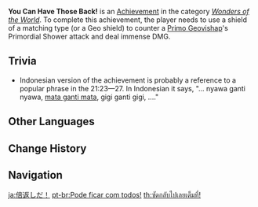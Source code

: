 {{Achievement Infobox
|title        = 
|id           = 82087
|order id     = 2087
|category     = Wonders of the World
|description  = Use a shield of a matching type (or a Geo shield) to counter a [[Primo Geovishap|Geovishap]]'s Primordial Shower attack and deal immense DMG.
|requirements = 
|primogems    = 5
|tracking     = 
|hidden       = 1
|topic        = Primo Geovishap; Shields
|type         = Boss
}}
'''You Can Have Those Back!''' is an [[Achievement]] in the category ''[[Wonders of the World]]''. To complete this achievement, the player needs to use a shield of a matching type (or a Geo shield) to counter a [[Primo Geovishap]]'s Primordial Shower attack and deal immense DMG.

==Trivia==
* Indonesian version of the achievement is probably a reference to a popular phrase in the {{w|Book of Exodus}} 21:23&mdash;27. In Indonesian it says, "... nyawa ganti nyawa, <u>mata ganti mata</u>, gigi ganti gigi, ...."
<!--
==Video Guides==
{{EVT
|video1   = 
|caption1 = 
}}
-->
==Other Languages==
{{Other Languages
|en      = You Can Have Those Back!
|zhs     = 悉数奉还！
|zhs_rm  = Xī Shù Fèng Huán!
|zht     = 悉數奉還！
|zht_rm  = Xī Shù Fèng Huán!
|zh_tl   = Paid in Full!
|zh_note = This is an idiom that means to "fully return all that has been borrowed or taken away." It is also one of [[Beidou/Voice-Overs/Chinese#Elemental Skill|Beidou's Elemental Skill Voice-Over Lines]].
|ja      = 倍返しだ！
|ja_rm   = Baigaeshi da!
|ja_tl   = Twofold Revenge!
|ko      = 전부 돌려주마!
|ko_rm   = Jeonbu Dollyeojuma!
|ko_tl   = You Can Have Those Back!
|es      = ¡Todo para ti!
|es_tl   = 
|fr      = C'est à vous ça ?
|fr_tl   = Is It Yours?
|ru      = Забирай свои кристаллы!
|ru_tl   = Take Away Your Crystals!
|th      = ซัดกลับไปเลยเต็มที่!
|th_rm   = 
|th_tl   = 
|vi      = Trả lại tất cả!
|vi_tl   = Return everything!
|de      = Das kannst du behalten!
|de_tl   = You Can Keep That!
|id      = Mata Dibalas Mata!
|id_tl   = Eye For Eye!
|pt      = Pode ficar com todos!
|pt_tl   = 
|tr      = Aynen İade Ediyorum!
|tr_tl   = 
|it      = Te lo restituisco subito!
|it_tl   = 
}}

==Change History==
{{Change History|1.3}}
<!--
==References==
{{Reflist}}
-->
==Navigation==
{{Achievement Navbox|Wonders of the World|Boss}}

[[ja:倍返しだ！]]
[[pt-br:Pode ficar com todos!]]
[[th:ซัดกลับไปเลยเต็มที่!]]